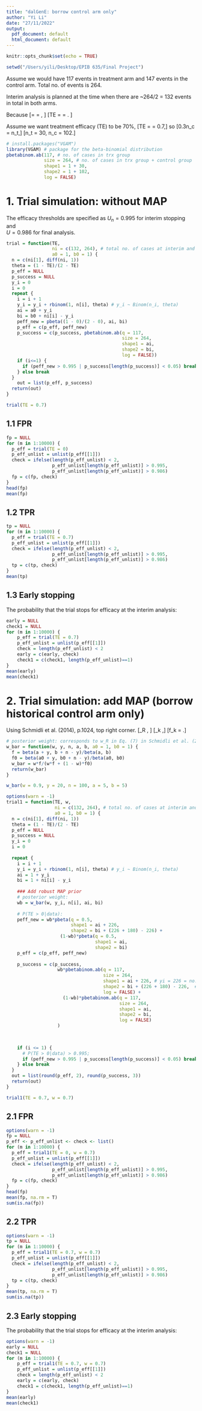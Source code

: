 ```yaml
---
title: "dalGenE: borrow control arm only"
author: "Yi Li"
date: "27/11/2022"
output:
  pdf_document: default
  html_document: default
---
```


```r
knitr::opts_chunk$set(echo = TRUE)
```

```r
setwd("/Users/yili/Desktop/EPIB 635/Final Project")
```

Assume we would have 117 events in treatment arm and 147 events in the control arm. Total no. of events is 264.

Interim analysis is planned at the time when there are ~264/2 = 132 events in total in both arms.

Because 
\[\theta = \frac{1-TE}{2-TE} = \frac{P_t}{P_t + P_c}, \]
\[TE = \frac{P_c - P_t}{P_c} = \frac{n_c - n_t}{n_c}. \]

Assume we want treatment efficacy (TE) to be 70%,
\[TE = \frac{n_c - n_t}{n_c} = 0.7,\]
so \[0.3n_c = n_t,\]
\[n_t = 30, n_c = 102.\]

```r
# install.packages("VGAM")
library(VGAM) # package for the beta-binomial distribution
pbetabinom.ab(117, # no. of cases in trx group
              size = 264, # no. of cases in trx group + control group
              shape1 = 1 + 30, 
              shape2 = 1 + 102, 
              log = FALSE)
```


# 1. Trial simulation: without MAP

The efficacy thresholds are specified as $U_n = 0.995$ for interim stopping and  
$U = 0.986$ for final analysis.

```r
trial = function(TE, 
                 ni = c(132, 264), # total no. of cases at interim and final analyses
                 a0 = 1, b0 = 1) {
  n = c(ni[1], diff(ni, 1))
  theta = (1 - TE)/(2 - TE)
  p_eff = NULL
  p_success = NULL
  y_i = 0
  i = 0
  repeat {
    i = i + 1
    y_i = y_i + rbinom(1, n[i], theta) # y_i ~ Binom(n_i, theta)
    ai = a0 + y_i
    bi = b0 + ni[i] - y_i
    peff_new = pbeta((1 - 0)/(2 - 0), ai, bi)
    p_eff = c(p_eff, peff_new)
    p_success = c(p_success, pbetabinom.ab(q = 117, 
                                           size = 264, 
                                           shape1 = ai, 
                                           shape2 = bi, 
                                           log = FALSE))
    if (i<=1) {
      if (peff_new > 0.995 | p_success[length(p_success)] < 0.05) break
    } else break   
  }
    out = list(p_eff, p_success)
  return(out)
}

trial(TE = 0.7)
```


## 1.1 FPR
```r
fp = NULL
for (m in 1:10000) {
  p_eff = trial(TE = 0)
  p_eff_unlist = unlist(p_eff[[1]])
  check = ifelse(length(p_eff_unlist) < 2, 
                 p_eff_unlist[length(p_eff_unlist)] > 0.995, 
                 p_eff_unlist[length(p_eff_unlist)] > 0.986)
  fp = c(fp, check)
}
head(fp)
mean(fp)

```


## 1.2 TPR
```r
tp = NULL
for (m in 1:10000) {
  p_eff = trial(TE = 0.7)
  p_eff_unlist = unlist(p_eff[[1]])
  check = ifelse(length(p_eff_unlist) < 2,   
                 p_eff_unlist[length(p_eff_unlist)] > 0.995, 
                 p_eff_unlist[length(p_eff_unlist)] > 0.986)
  tp = c(tp, check)
}
mean(tp)
```

## 1.3 Early stopping
The probability that the trial stops for efficacy at the interim analysis:
```r
early = NULL
check1 = NULL
for (m in 1:10000) {
    p_eff = trial(TE = 0.7)
    p_eff_unlist = unlist(p_eff[[1]])
    check = length(p_eff_unlist) < 2
    early = c(early, check)
    check1 = c(check1, length(p_eff_unlist)==1)
}
mean(early)
mean(check1)
```










# 2. Trial simulation: add MAP (borrow historical control arm only)


Using Schmidli et al. (2014), p.1024, top right corner.
\[\tilde \omega_R \propto \frac{\omega_R f_0}{\omega_R f_0 + (1-\omega_R)\sum_k \omega_k f_k}, \]
\[\tilde \omega_k \propto \frac{\omega_k f_k}{\sum_k \omega_k f_k},\]
\[f_k = \frac{B(a_k + y_*, b_k + n_* - y_*)}{B(a_k, b_k)}.\]

```r
# posterior weight: corresponds to w_R in Eq. (7) in Schmidli et al. (2014)
w_bar = function(w, y, n, a, b, a0 = 1, b0 = 1) {
  f = beta(a + y, b + n - y)/beta(a, b)
  f0 = beta(a0 + y, b0 + n - y)/beta(a0, b0)
  w_bar = w*f/(w*f + (1 - w)*f0)
  return(w_bar)
}

w_bar(w = 0.9, y = 20, n = 100, a = 5, b = 5)
```


```r
options(warn = -1)
trial1 = function(TE, w,
                  ni = c(132, 264), # total no. of cases at interim and final analyses
                  a0 = 1, b0 = 1) {
  n = c(ni[1], diff(ni, 1))
  theta = (1 - TE)/(2 - TE)
  p_eff = NULL
  p_success = NULL
  y_i = 0
  i = 0
  
  repeat {
    i = i + 1
    y_i = y_i + rbinom(1, n[i], theta) # y_i ~ Binom(n_i, theta)
    ai = 1 + y_i
    bi = 1 + ni[i] - y_i 
    
    ### Add robust MAP prior
    # posterior weight: 
    wb = w_bar(w, y_i, n[i], ai, bi)
    
    # P(TE > 0|data):
    peff_new = wb*pbeta(q = 0.5, 
                        shape1 = ai + 226, 
                        shape2 = bi + (226 + 180) - 226) +
                    (1-wb)*pbeta(q = 0.5, 
                                 shape1 = ai, 
                                 shape2 = bi)
    p_eff = c(p_eff, peff_new)
    
    p_success = c(p_success, 
                   wb*pbetabinom.ab(q = 117, 
                                    size = 264, 
                                    shape1 = ai + 226, # yi = 226 = no. of cases in ctrl arm
                                    shape2 = bi + (226 + 180) - 226,  # ni - yi 
                                    log = FALSE) + 
                     (1-wb)*pbetabinom.ab(q = 117, 
                                          size = 264, 
                                          shape1 = ai, 
                                          shape2 = bi, 
                                          log = FALSE)
                   )
    

    
    if (i <= 1) {
      # P(TE > 0|data) > 0.995;
      if (peff_new > 0.995 | p_success[length(p_success)] < 0.05) break
    } else break   
  }
  out = list(round(p_eff, 2), round(p_success, 3))
  return(out)
}

trial1(TE = 0.7, w = 0.7)
```



## 2.1 FPR
```r
options(warn = -1)
fp = NULL
p_eff <- p_eff_unlist <- check <- list()
for (m in 1:10000) {
  p_eff = trial1(TE = 0, w = 0.7)
  p_eff_unlist = unlist(p_eff[[1]])
  check = ifelse(length(p_eff_unlist) < 2, 
                 p_eff_unlist[length(p_eff_unlist)] > 0.995, 
                 p_eff_unlist[length(p_eff_unlist)] > 0.986)
  fp = c(fp, check)
}
head(fp)
mean(fp, na.rm = T)
sum(is.na(fp))
```



## 2.2 TPR
```r
options(warn = -1)
tp = NULL
for (m in 1:10000) {
  p_eff = trial1(TE = 0.7, w = 0.7)
  p_eff_unlist = unlist(p_eff[[1]])
  check = ifelse(length(p_eff_unlist) < 2,   
                 p_eff_unlist[length(p_eff_unlist)] > 0.995, 
                 p_eff_unlist[length(p_eff_unlist)] > 0.986)
  tp = c(tp, check)
}
mean(tp, na.rm = T)
sum(is.na(tp))
```

## 2.3 Early stopping
The probability that the trial stops for efficacy at the interim analysis:
```r
options(warn = -1)
early = NULL
check1 = NULL
for (m in 1:10000) {
    p_eff = trial1(TE = 0.7, w = 0.7)
    p_eff_unlist = unlist(p_eff[[1]])
    check = length(p_eff_unlist) < 2
    early = c(early, check)
    check1 = c(check1, length(p_eff_unlist)==1)
}
mean(early)
mean(check1)
```








